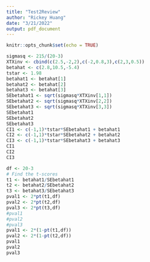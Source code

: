```yaml
---
title: "Test2Review"
author: "Rickey Huang"
date: "3/21/2022"
output: pdf_document
---
```


```r
knitr::opts_chunk$set(echo = TRUE)
```

\section{Question 1}

\subsection{Part a}

```r
sigmasq <- 215/(20-3)
XTXinv <- cbind(c(2.5,-2,2),c(-2,0.8,3),c(2,3,0.5))
betahat <- c(2.8,10.5,-5.4)
tstar <- 1.98
betahat1 <- betahat[1]
betahat2 <- betahat[2]
betahat3 <- betahat[3]
SEbetahat1 <- sqrt(sigmasq*XTXinv[1,1])
SEbetahat2 <- sqrt(sigmasq*XTXinv[2,2])
SEbetahat3 <- sqrt(sigmasq*XTXinv[3,3])
SEbetahat1
SEbetahat2
SEbetahat3
CI1 <- c(-1,1)*tstar*SEbetahat1 + betahat1
CI2 <- c(-1,1)*tstar*SEbetahat2 + betahat2
CI3 <- c(-1,1)*tstar*SEbetahat3 + betahat3
CI1
CI2
CI3
```

\subsection{Part b}

```r
df <- 20-3
# Find the t-scores
t1 <- betahat1/SEbetahat1
t2 <- betahat2/SEbetahat2
t3 <- betahat3/SEbetahat3
pval1 <- 2*pt(t1,df)
pval2 <- 2*pt(t2,df)
pval3 <- 2*pt(t3,df)
#pval1
#pval2
#pval3
pval1 <- 2*(1-pt(t1,df))
pval2 <- 2*(1-pt(t2,df))
pval1
pval2
pval3
```

